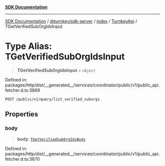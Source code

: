 [**SDK Documentation**](../../../../../../README.mdx)

***

[SDK Documentation](../../../../../../packages.mdx) / [@turnkey/sdk-server](../../../../README.mdx) / [index](../../../README.mdx) / [TurnkeyApi](../README.mdx) / TGetVerifiedSubOrgIdsInput

# Type Alias: TGetVerifiedSubOrgIdsInput

> **TGetVerifiedSubOrgIdsInput** = `object`

Defined in: packages/http/dist/\_\_generated\_\_/services/coordinator/public/v1/public\_api.fetcher.d.ts:3869

`POST /public/v1/query/list_verified_suborgs`

## Properties

### body

> **body**: [`TGetVerifiedSubOrgIdsBody`](TGetVerifiedSubOrgIdsBody.mdx)

Defined in: packages/http/dist/\_\_generated\_\_/services/coordinator/public/v1/public\_api.fetcher.d.ts:3870

